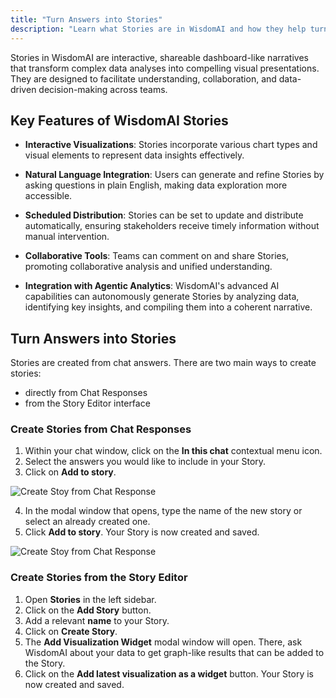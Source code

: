 ```yaml
---
title: "Turn Answers into Stories"
description: "Learn what Stories are in WisdomAI and how they help turn data into shareable, insightful narratives."
---
```


Stories in WisdomAI are interactive, shareable dashboard-like narratives that transform complex data analyses into compelling visual presentations. They are designed to facilitate understanding, collaboration, and data-driven decision-making across teams.

## Key Features of WisdomAI Stories

- **Interactive Visualizations**: Stories incorporate various chart types and visual elements to represent data insights effectively.

- **Natural Language Integration**: Users can generate and refine Stories by asking questions in plain English, making data exploration more accessible.

- **Scheduled Distribution**: Stories can be set to update and distribute automatically, ensuring stakeholders receive timely information without manual intervention.

- **Collaborative Tools**: Teams can comment on and share Stories, promoting collaborative analysis and unified understanding.

- **Integration with Agentic Analytics**: WisdomAI's advanced AI capabilities can autonomously generate Stories by analyzing data, identifying key insights, and compiling them into a coherent narrative.

## Turn Answers into Stories

Stories are created from chat answers. There are two main ways to create stories:
- directly from Chat Responses
- from the Story Editor interface

### Create Stories from Chat Responses

1. Within your chat window, click on the **In this chat** contextual menu icon.
2. Select the answers you would like to include in your Story.
3. Click on **Add to story**.

![Create Stoy from Chat Response](images/Add-to-story.png)

4. In the modal window that opens, type the name of the new story or select an already created one.
5. Click **Add to story**. Your Story is now created and saved.

![Create Stoy from Chat Response](images/Add-to-story4-5.png)

### Create Stories from the Story Editor

1. Open **Stories** in the left sidebar.
2. Click on the **Add Story** button.
3. Add a relevant **name** to your Story. 
4. Click on **Create Story**.
3. The **Add Visualization Widget** modal window will open. There, ask WisdomAI about your data to get graph-like results that can be added to the Story.
4. Click on the **Add latest visualization as a widget** button. Your Story is now created and saved.





